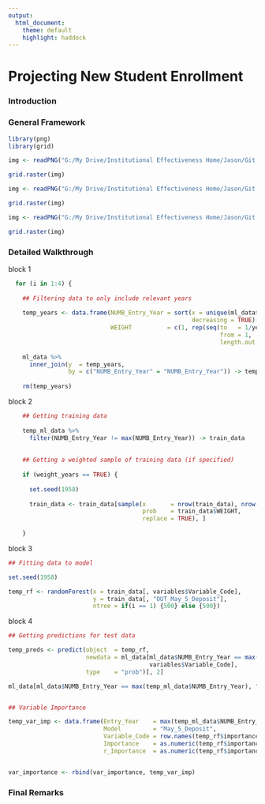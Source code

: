 ```yaml
---
output: 
  html_document:
    theme: default
    highlight: haddock
---
```


# Projecting New Student Enrollment

### Introduction






### General Framework


``` r

library(png)
library(grid)

img <- readPNG("G:/My Drive/Institutional Effectiveness Home/Jason/Git Projects/projecting-new-enrollment/Images/slide_1.png")

grid.raster(img)

```


``` r

img <- readPNG("G:/My Drive/Institutional Effectiveness Home/Jason/Git Projects/projecting-new-enrollment/Images/slide_2.png")

grid.raster(img)

```



``` r

img <- readPNG("G:/My Drive/Institutional Effectiveness Home/Jason/Git Projects/projecting-new-enrollment/Images/slide_3.png")

grid.raster(img)

```


### Detailed Walkthrough

block 1

``` r

  for (i in 1:4) {
    
    ## Filtering data to only include relevant years
  
    temp_years <- data.frame(NUMB_Entry_Year = sort(x = unique(ml_data$NUMB_Entry_Year), 
                                                    decreasing = TRUE)[(i):(i+years_of_data)],
                             WEIGHT          = c(1, rep(seq(to   = 1/years_of_data, 
                                                            from = 1, 
                                                            length.out = years_of_data))))
    
    ml_data %>%
      inner_join(y  = temp_years,
                 by = c("NUMB_Entry_Year" = "NUMB_Entry_Year")) -> temp_ml_data
    
    rm(temp_years)


```


block 2

``` r
    ## Getting training data
    
    temp_ml_data %>%
      filter(NUMB_Entry_Year != max(NUMB_Entry_Year)) -> train_data
    
    
    ## Getting a weighted sample of training data (if specified)
    
    if (weight_years == TRUE) {
      
      set.seed(1958)
      
      train_data <- train_data[sample(x       = nrow(train_data), nrow(train_data), 
                                      prob    = train_data$WEIGHT, 
                                      replace = TRUE), ]
      
    }

```


block 3

``` r
      
## Fitting data to model 

set.seed(1958)

temp_rf <- randomForest(x = train_data[, variables$Variable_Code],
                        y = train_data[, "OUT_May_5_Deposit"],
                        ntree = if(i == 1) {500} else {500})
```


block 4

``` r

## Getting predictions for test data

temp_preds <- predict(object  = temp_rf,
                      newdata = ml_data[ml_data$NUMB_Entry_Year == max(temp_ml_data$NUMB_Entry_Year),
                                        variables$Variable_Code],
                      type    = "prob")[, 2]

ml_data[ml_data$NUMB_Entry_Year == max(temp_ml_data$NUMB_Entry_Year), "PRED_OUT_May_5_Deposit"] <- temp_preds


## Variable Importance

temp_var_imp <- data.frame(Entry_Year    = max(temp_ml_data$NUMB_Entry_Year),
                           Model         = "May_5_Deposit",
                           Variable_Code = row.names(temp_rf$importance),
                           Importance    = as.numeric(temp_rf$importance),
                           r_Importance  = as.numeric(temp_rf$importance)/max(as.numeric(temp_rf$importance)))


var_importance <- rbind(var_importance, temp_var_imp)

```



### Final Remarks


